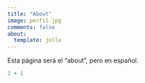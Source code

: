 ```yaml
---
title: "About"
image: perfil.jpg
comments: false
about: 
  template: jolla
---
```


Esta página será el "about", pero en español.

```r
1 + 1
```
